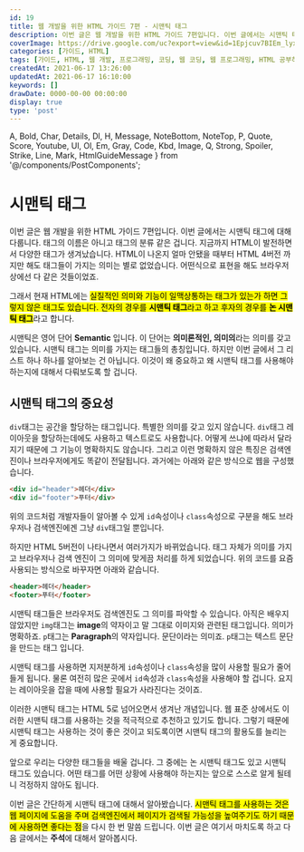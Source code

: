 ```yaml
---
id: 19
title: 웹 개발을 위한 HTML 가이드 7편 - 시맨틱 태그
description: 이번 글은 웹 개발을 위한 HTML 가이드 7편입니다. 이번 글에서는 시맨틱 태그에 대해 다룹니다. 태그의 이름은 아니고 태그의 분류 같은 겁니다. 지금까지 HTML이 발전하면서 다양한 태그가 생겨났습니다. 실질적인 의미와 기능이 일맥상통하는 태그가 있는가 하면 그렇지 않은 태그도 있습니다. 전자의 경우를 시맨틱 태그라고 하고 후자의 경우를 논 시맨틱 태그라고 합니다. 시맨틱은 영어 단어 Semantic 입니다. 이 단어는 의미론적인, 의미의 라는 의미를 갖고 있습니다. 시맨틱 태그는 의미를 가지는 태그들의 총칭입니다. 하지만 이번 글에서 그 리스트 하나 하나를 알아보는 건 아닙니다. 이것이 왜 중요하고 왜 시맨틱 태그를 사용해야 하는지에 대해서 다뤄보도록 할 겁니다.
coverImage: https://drive.google.com/uc?export=view&id=1Epjcuv7BIEm_lyxLHZW9NAclGjqgc7hl
categories: [가이드, HTML]
tags: [가이드, HTML, 웹 개발, 프로그래밍, 코딩, 웹 코딩, 웹 프로그래밍, HTML 공부하기, HTML 초보, 시맨틱 태그]
createdAt: 2021-06-17 13:26:00
updatedAt: 2021-06-17 16:10:00
keywords: []
drawDate: 0000-00-00 00:00:00
display: true
type: 'post'
---
```


  A, Bold, Char, Details, Dl, H, Message, NoteBottom, NoteTop, P,
  Quote, Score, Youtube, Ul, Ol, Em, Gray, Code, Kbd, Image,
  Q, Strong, Spoiler, Strike, Line, Mark, HtmlGuideMessage
} from '@/components/PostComponents';

<HtmlGuideMessage />

# 시맨틱 태그
이번 글은 웹 개발을 위한 HTML 가이드 7편입니다. 이번 글에서는 시맨틱 태그에 대해 다룹니다. 태그의 이름은 아니고 태그의 분류 같은 겁니다. 지금까지 HTML이 발전하면서 다양한 태그가 생겨났습니다. HTML이 나온지 얼마 안됐을 때부터 HTML 4버전 까지만 해도 태그들이 가지는 의미는 별로 없었습니다. 어떤식으로 표현을 해도 브라우저 상에선 다 같은 것들이었죠.

그래서 현재 HTML에는 <Mark>실질적인 의미와 기능이 일맥상통하는 태그가 있는가 하면 그렇지 않은 태그도 있습니다. 전자의 경우를 <Strong>시맨틱 태그</Strong>라고 하고 후자의 경우를 <Strong>논 시맨틱 태그</Strong></Mark>라고 합니다.

시맨틱은 영어 단어 <Strong>Semantic</Strong> 입니다. 이 단어는 <Strong>의미론적인, 의미의</Strong>라는 의미를 갖고 있습니다. 시맨틱 태그는 의미를 가지는 태그들의 총칭입니다. 하지만 이번 글에서 그 리스트 하나 하나를 알아보는 건 아닙니다. 이것이 왜 중요하고 왜 시맨틱 태그를 사용해야 하는지에 대해서 다뤄보도록 할 겁니다.

## 시맨틱 태그의 중요성
`div`태그는 공간을 할당하는 태그입니다. 특별한 의미를 갖고 있지 않습니다. `div`태그 레이아웃을 할당하는데에도 사용하고 텍스트로도 사용합니다. 어떻게 쓰냐에 따라서 달라지기 때문에 그 기능이 명확하지도 않습니다. 그리고 이런 명확하지 않은 특징은 검색엔진이나 브라우저에게도 똑같이 전달됩니다. 과거에는 아래와 같은 방식으로 웹을 구성했습니다.

```html
<div id="header">헤더</div>
<div id="footer">푸터</div>
```

위의 코드처럼 개발자들이 알아볼 수 있게 `id`속성이나 `class`속성으로 구분을 해도 브라우저나 검색엔진에겐 그냥 `div`태그일 뿐입니다.

하지만 HTML 5버전이 나타나면서 여러가지가 바뀌었습니다. 태그 자체가 의미를 가지고 브라우저나 검색 엔진이 그 의미에 맞게끔 처리를 하게 되었습니다. 위의 코드를 요즘 사용되는 방식으로 바꾸자면 아래와 같습니다.

```html
<header>헤더</header>
<footer>푸터</footer>
```

시맨틱 태그들은 브라우저도 검색엔진도 그 의미를 파악할 수 있습니다. 아직은 배우지 않았지만 `img`태그는 <Strong>image</Strong>의 약자이고 말 그대로 이미지와 관련된 태그입니다. 의미가 명확하죠. `p`태그는 <Strong>Paragraph</Strong>의 약자입니다. 문단이라는 의미죠. `p`태그는 텍스트 문단을 만드는 태그 입니다.

시맨틱 태그를 사용하면 지저분하게 `id`속성이나 `class`속성을 많이 사용할 필요가 줄어들게 됩니다. 물론 여전히 많은 곳에서 `id`속성과 `class`속성을 사용해야 할 겁니다. 요지는 레이아웃을 잡을 때에 사용할 필요가 사라진다는 것이죠.

이러한 시맨틱 태그는 HTML 5로 넘어오면서 생겨난 개념입니다. 웹 표준 상에서도 이러한 시맨틱 태그를 사용하는 것을 적극적으로 추천하고 있기도 합니다. 그렇기 때문에 시맨틱 태그는 사용하는 것이 좋은 것이고 되도록이면 시맨틱 태그의 활용도를 늘리는 게 중요합니다.

<Line />

앞으로 우리는 다양한 태그들을 배울 겁니다. 그 중에는 논 시맨틱 태그도 있고 시맨틱 태그도 있습니다. 어떤 태그를 어떤 상황에 사용해야 하는지는 앞으로 스스로 알게 될테니 걱정하지 않아도 됩니다.

이번 글은 간단하게 시맨틱 태그에 대해서 알아봤습니다. <Mark>시맨틱 태그를 사용하는 것은 웹 페이지에 도움을 주며 검색엔진에서 페이지가 검색될 가능성을 높여주기도 하기 때문에 사용하면 좋다는 점</Mark>을 다시 한 번 말씀 드립니다. 이번 글은 여기서 마치도록 하고 다음 글에서는 <Strong>주석</Strong>에 대해서 알아봅시다.
